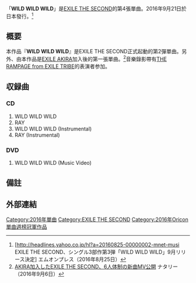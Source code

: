 {{Infobox Single
| Name           = WILD WILD WILD
| Artist         = [[EXILE_THE_SECOND|EXILE THE SECOND]]
| Album          = 
| A-side         = 
| B-side         = 
| Released       = 2016年9月21日
| Format         = 
| Recorded       = 
| Genre          = [[J-POP|J-POP]]
| Length         = 
| Label          = [[rhythm_zone|rhythm zone]]
| Writer         = 
| Producer       = 
| Certification  = 
| Chart position = 
| Last single    = [[Shut_up!!_Shut_up!!_Shut_up!!|Shut up!! Shut up!! Shut up!!]]<br />（2016年）
| This single    = '''WILD WILD WILD'''<br />（2016年）
| Next single    = -
| Misc           = {{External music video|{{YouTube|v2jT9fAY9Aw|「WILD WILD WILD」}}}}
}}

「'''WILD WILD WILD'''」是[[EXILE_THE_SECOND|EXILE THE SECOND]]的第4張單曲。2016年9月21日於日本發行。<ref>[http://headlines.yahoo.co.jp/hl?a=20160825-00000002-mnet-musi　EXILE THE SECOND、シングル3部作第3弾「WILD WILD WILD」9月リリース決定] {{Wayback|url=http://headlines.yahoo.co.jp/hl?a=20160825-00000002-mnet-musi |date=20160825214627 }} エムオンプレス（2016年8月25日）</ref>

== 概要 ==
本作品『'''WILD WILD WILD'''』是EXILE THE SECOND正式起動的第2彈單曲。另外、由本作品是[[AKIRA|EXILE AKIRA]]加入後的第一張單曲。<ref>[http://headlines.yahoo.co.jp/hl?a=20160906-00000026-natalien-musi AKIRA加入したEXILE THE SECOND、6人体制の新曲MV公開] {{Wayback|url=http://headlines.yahoo.co.jp/hl?a=20160906-00000026-natalien-musi |date=20160913234757 }}ナタリー（2016年9月6日）</ref>音樂錄影帶有[[THE_RAMPAGE_from_EXILE_TRIBE|THE RAMPAGE from EXILE TRIBE]]的表演者参加。

== 収録曲 ==
=== CD ===
# WILD WILD WILD
# RAY
# WILD WILD WILD (Instrumental)
# RAY (Instrumental)

=== DVD ===
# WILD WILD WILD (Music Video)

== 備註 ==
{{Reflist}}

== 外部連結  ==

{{EXILE THE SECOND}}
{{Oricon單曲週榜冠軍 (2016年)|2016年10月3日}}

[[Category:2016年單曲|Category:2016年單曲]]
[[Category:EXILE_THE_SECOND|Category:EXILE THE SECOND]]
[[Category:2016年Oricon單曲週榜冠軍作品|Category:2016年Oricon單曲週榜冠軍作品]]